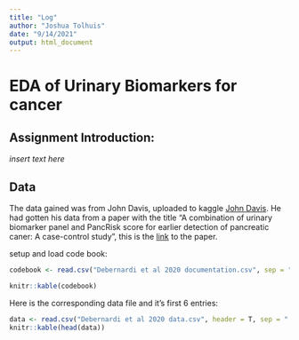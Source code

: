 ---
title: "Log"
author: "Joshua Tolhuis"
date: "9/14/2021"
output: html_document
---

# EDA of Urinary Biomarkers for cancer

## Assignment Introduction:

 *insert text here*
 
## Data

The data gained was from John Davis, uploaded to kaggle [John Davis](https://www.kaggle.com/johnjdavisiv/urinary-biomarkers-for-pancreatic-cancer).
He had gotten his data from a paper with the title "A combination of urinary biomarker panel and PancRisk score for earlier detection of pancreatic caner: A case-control study", this is the [link](https://journals.plos.org/plosmedicine/article?id=10.1371/journal.pmed.1003489) to the paper.

setup and load code book:
```{r}
codebook <- read.csv("Debernardi et al 2020 documentation.csv", sep = ",", header = T)

knitr::kable(codebook)
```

Here is the corresponding data file and it's first 6 entries:
```{r}
data <- read.csv("Debernardi et al 2020 data.csv", header = T, sep = ",")
knitr::kable(head(data))
```